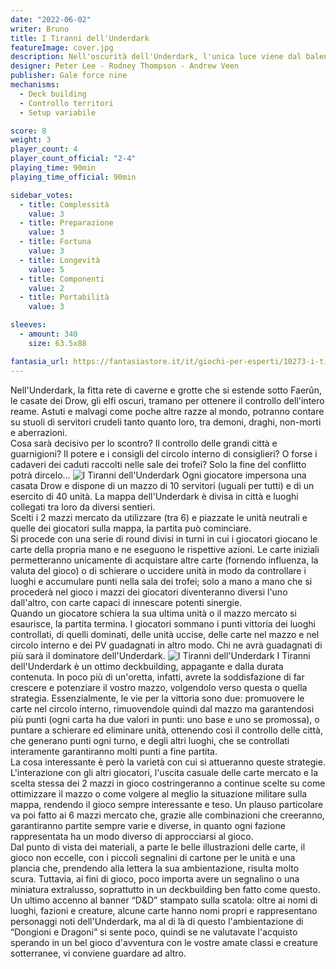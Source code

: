 ```yaml
---
date: "2022-06-02"
writer: Bruno
title: I Tiranni dell'Underdark
featureImage: cover.jpg
description: Nell'oscurità dell'Underdark, l'unica luce viene dal balenio di mazzi affilati come le lame di un assassino Drow.
designer: Peter Lee - Rodney Thompson - Andrew Veen
publisher: Gale force nine
mechanisms:
  - Deck building
  - Controllo territori
  - Setup variabile

score: 8
weight: 3
player_count: 4
player_count_official: "2-4"
playing_time: 90min
playing_time_official: 90min

sidebar_votes:
  - title: Complessità
    value: 3
  - title: Preparazione
    value: 3
  - title: Fortuna
    value: 3
  - title: Longevità
    value: 5
  - title: Componenti
    value: 2
  - title: Portabilità
    value: 3

sleeves:
  - amount: 340
    size: 63.5x88

fantasia_url: https://fantasiastore.it/it/giochi-per-esperti/10273-i-tiranni-dellunderdark.html
---
```


<Setting>
  Nell'Underdark, la fitta rete di caverne e grotte che si estende sotto Faerûn,
  le casate dei Drow, gli elfi oscuri, tramano per ottenere il controllo
  dell'intero reame. Astuti e malvagi come poche altre razze al mondo, potranno
  contare su stuoli di servitori crudeli tanto quanto loro, tra demoni, draghi,
  non-morti e aberrazioni.
  <br />
  Cosa sarà decisivo per lo scontro? Il controllo delle grandi città e
  guarnigioni? Il potere e i consigli del circolo interno di consiglieri? O
  forse i cadaveri dei caduti raccolti nelle sale dei trofei? Solo la fine del
  conflitto potrà dircelo…
</Setting>

<img src="./game1.jpg" alt="I Tiranni dell'Underdark" />

<Rules>
  Ogni giocatore impersona una casata Drow e dispone di un mazzo di 10 servitori
  (uguali per tutti) e di un esercito di 40 unità. La mappa dell'Underdark è
  divisa in città e luoghi collegati tra loro da diversi sentieri.
  <br />
  Scelti i 2 mazzi mercato da utilizzare (tra 6) e piazzate le unità neutrali e
  quelle dei giocatori sulla mappa, la partita può cominciare.
  <br />
  Si procede con una serie di round divisi in turni in cui i giocatori giocano
  le carte della propria mano e ne eseguono le rispettive azioni. Le carte
  iniziali permetteranno unicamente di acquistare altre carte (fornendo
  influenza, la valuta del gioco) o di schierare o uccidere unità in modo da
  controllare i luoghi e accumulare punti nella sala dei trofei; solo a mano a
  mano che si procederà nel gioco i mazzi dei giocatori diventeranno diversi
  l'uno dall'altro, con carte capaci di innescare potenti sinergie.
  <br />
  Quando un giocatore schiera la sua ultima unità o il mazzo mercato si
  esaurisce, la partita termina. I giocatori sommano i punti vittoria dei luoghi
  controllati, di quelli dominati, delle unità uccise, delle carte nel mazzo e
  nel circolo interno e dei PV guadagnati in altro modo. Chi ne avrà guadagnati
  di più sarà il dominatore dell'Underdark.
</Rules>

<img src="./game2.jpg" alt="I Tiranni dell'Underdark" />

<Feedback>
  I Tiranni dell'Underdark è un ottimo deckbuilding, appagante e dalla durata
  contenuta. In poco più di un'oretta, infatti, avrete la soddisfazione di far
  crescere e potenziare il vostro mazzo, volgendolo verso questa o quella
  strategia. Essenzialmente, le vie per la vittoria sono due: promuovere le
  carte nel circolo interno, rimuovendole quindi dal mazzo ma garantendosi più
  punti (ogni carta ha due valori in punti: uno base e uno se promossa), o
  puntare a schierare ed eliminare unità, ottenendo così il controllo delle
  città, che generano punti ogni turno, e degli altri luoghi, che se controllati
  interamente garantiranno molti punti a fine partita.
  <br />
  La cosa interessante è però la varietà con cui si attueranno queste strategie.
  L'interazione con gli altri giocatori, l'uscita casuale delle carte mercato e
  la scelta stessa dei 2 mazzi in gioco costringeranno a continue scelte su come
  ottimizzare il mazzo o come volgere al meglio la situazione militare sulla
  mappa, rendendo il gioco sempre interessante e teso. Un plauso particolare va
  poi fatto ai 6 mazzi mercato che, grazie alle combinazioni che creeranno,
  garantiranno partite sempre varie e diverse, in quanto ogni fazione
  rappresentata ha un modo diverso di approcciarsi al gioco. <br />
  Dal punto di vista dei materiali, a parte le belle illustrazioni delle carte, il
  gioco non eccelle, con i piccoli segnalini di cartone per le unità e una plancia
  che, prendendo alla lettera la sua ambientazione, risulta molto scura. Tuttavia,
  ai fini di gioco, poco importa avere un segnalino o una miniatura extralusso, soprattutto
  in un deckbuilding ben fatto come questo.
  <br />
  Un ultimo accenno al banner “D&amp;D” stampato sulla scatola: oltre ai nomi di
  luoghi, fazioni e creature, alcune carte hanno nomi propri e rappresentano personaggi
  noti dell'Underdark, ma al di là di questo l'ambientazione di “Dongioni e Dragoni”
  si sente poco, quindi se ne valutavate l'acquisto sperando in un bel gioco d'avventura
  con le vostre amate classi e creature sotterranee, vi conviene guardare ad altro.
</Feedback>

<Instagram id="CeTJHX9jZyt" />
